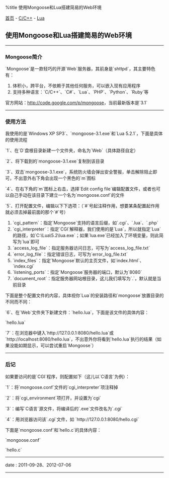 %title 使用Mongoose和Lua搭建简易的Web环境

[[../../../index|首页]] - [[../index|C/C++]] - [[index|Lua]]
==使用Mongoose和Lua搭建简易的Web环境==
----
===Mongoose简介===

`Mongoose`是一款轻巧的开源`Web`服务器，其前身是`shttpd`，其主要特色有：

# 体积小，跨平台，不依赖于其他任何服务，可以嵌入现有应用程序
# 支持多种语言：`C/C++`、`C#`、`Lua`、`PHP`、`Python`、`Ruby`等

官方网站：[http://code.google.com/p/mongoose http://code.google.com/p/mongoose]，当前最新版本是`3.1`
----
===使用方法===

我使用的是`Windows XP SP3`、`mongoose-3.1.exe`和`Lua 5.2.1`，下面是具体的使用流程

`1`、在`D`盘根目录新建一个文件夹，命名为`Web`（具体路径自定）

`2`、将下载到的`mongoose-3.1.exe`复制到该目录

`3`、双击`mongoose-3.1.exe`，系统防火墙会弹出安全警报，单击解除阻止即可，不出意外右下角会出现一个黑色的`m`图标

`4`、在右下角的`m`图标上右击，选择`Edit config file`编辑配置文件，或者也可以自己手动在该目录下建立一个名为`mongoose.conf`的文件

`5`、打开配置文件，编辑以下下选项：（`#`号起注释作用，想要某条配置起作用就必须去掉最前面的那个`#`号）

# `cgi_pattern`：指定`Mongoose`支持的语言后缀，如`.cgi`、`.lua`、`.php`
# `cgi_interpreter`：指定`CGI`解释器，我们使用的是`Lua`，所以就指定`Lua`的路径，如`C:\Lua\5.2\lua.exe`；如果`lua.exe`已经加入了环境变量，则此简写为`lua`即可
# `access_log_file`：指定服务器访问日志，可写为`access_log_file.txt`
# `error_log_file`：指定错误日志，可写为`error_log_file.txt`
# `index_files`：指定`Mongoose`默认的主页文件，如`index.html`、`index.cgi`
# `listening_ports`：指定`Mongoose`服务器的端口，默认为`8080`
# `document_root`：指定服务器网站根目录，这儿我们填写为`.`，默认就是当前目录

下面是整个配置文件的内容，具体视你`Lua`的安装路径和`mongoose`放置目录的不同而不同：

{{{Bash
<pre class='brush: bash'>
cgi_pattern **.cgi$|**.pl$|**.php$|**.lua$
# cgi_environment php
# put_delete_passwords_file <value>
cgi_interpreter lua
# protect_uri <value>
# authentication_domain mydomain.com
# ssi_pattern **.shtml$|**.shtm$
access_log_file access_log_file.txt
# ssl_chain_file <value>
# enable_directory_listing yes
error_log_file error_log_file.txt
# global_passwords_file <value>
index_files index.html,index.htm,index.cgi,index.php,index.lua
# enable_keep_alive no
# access_control_list <value>
# max_request_size 16384
# extra_mime_types <value>
listening_ports 8080
document_root .
# ssl_certificate <value>
# num_threads 10
# run_as_user <value>
# url_rewrite_patterns <value>
</pre>
}}}

`6`、在`Web`文件夹下新建文件：`hello.lua`，下面是该文件的具体内容：

`hello.lua`
{{{Lua
<pre class="brush: lua;">
-- hello.lua
print [[
Contenttype:text/html

<html>
<head><title> hello world </title></head>
<body>
    Hello, this is your first Lua CGI page!
</body>
</html>
]]
</pre>
}}}

`7`：在浏览器中键入`http://127.0.0.1:8080/hello.lua`或`http://localhost:8080/hello.lua`，不出意外你将看到`hello.lua`执行的结果（如果没能如期显示，可以尝试重启`Mongoose`）
----
===后记===

如果要访问的是`CGI`程序，则配置如下（这儿以`C语言`为例）：

`1`：将`mongoose.conf`文件的`cgi_interpreter`项注释掉

`2`：将`cgi_environment`项打开，并设置为`cgi`

`3`：编写`C语言`源文件，将编译后的`.exe`文件改名为`.cgi`

`4`：用浏览器访问该`.cgi`文件，如 `http://127.0.0.1:8080/hello.cgi`

下面是`mongoose.conf`和`hello.c`的具体内容：

`mongoose.conf`
{{{Bash
<pre class='brush: bash'>
cgi_pattern **.cgi$|**.pl$|**.php$|**.lua$
cgi_environment cgi
# put_delete_passwords_file <value>
# cgi_interpreter lua
# protect_uri <value>
# authentication_domain mydomain.com
# ssi_pattern **.shtml$|**.shtm$
access_log_file access_log_file.txt
# ssl_chain_file <value>
# enable_directory_listing yes
error_log_file error_log_file.txt
# global_passwords_file <value>
index_files index.html,index.htm,index.cgi,index.php,index.lua
# enable_keep_alive no
# access_control_list <value>
# max_request_size 16384
# extra_mime_types <value>
listening_ports 8080
document_root .
# ssl_certificate <value>
# num_threads 10
# run_as_user <value>
# url_rewrite_patterns <value>
</pre>
}}}

`hello.c`
{{{C
<pre class='brush: c'>
#include <stdio.h>

int main(int argc, char **argv)
{
	printf("Contenttype:text/html\n\n");
	printf("<html>\n");
	printf("<head><title> hello world </title></head>\n");
	printf("<body>\n");
	printf("    Hello, this is your first CGI page!\n");
	printf("</body>\n");
	printf("</html>\n");

	return 0;
}
</pre>
}}}
----
<red>date</red> : 2011-09-28、2012-07-06
----

